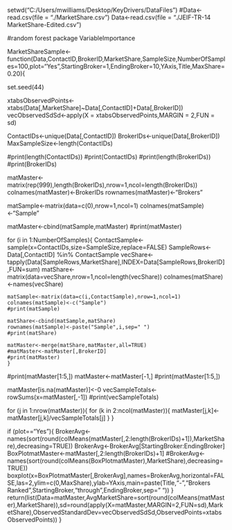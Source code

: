 setwd("C:/Users/mwilliams/Desktop/KeyDrivers/DataFiles")
#Data<-read.csv(file = "./MarketShare.csv")
Data<-read.csv(file = "./JEIF-TR-14 MarketShare-Edited.csv")

  #random forest package VariableImportance

MarketShareSample<-function(Data,ContactID,BrokerID,MarketShare,SampleSize,NumberOfSamples=100,plot="Yes",StartingBroker=1,EndingBroker=10,YAxis,Title,MaxShare=0.20){
  
  set.seed(44)
  
  xtabsObservedPoints<-xtabs(Data[,MarketShare]~Data[,ContactID]+Data[,BrokerID])
  vecObservedSdSd<-apply(X = xtabsObservedPoints,MARGIN = 2,FUN = sd)
  
  ContactIDs<-unique(Data[,ContactID])
  BrokerIDs<-unique(Data[,BrokerID])
  MaxSampleSize<-length(ContactIDs)
  
  #print(length(ContactIDs))
  #print(ContactIDs)
  #print(length(BrokerIDs))
  #print(BrokerIDs)
  
  matMaster<-matrix(rep(999),length(BrokerIDs),nrow=1,ncol=length(BrokerIDs))
  colnames(matMaster)<-BrokerIDs
  rownames(matMaster)<-"Brokers"  
  
  matSample<-matrix(data=c(0),nrow=1,ncol=1)
  colnames(matSample)<-"Sample"
  
  matMaster<-cbind(matSample,matMaster)
  #print(matMaster)
  
  for (i in 1:NumberOfSamples){
    ContactSample<-sample(x=ContactIDs,size=SampleSize,replace=FALSE)
    SampleRows<-Data[,ContactID] %in% ContactSample
    vecShare<-tapply(Data[SampleRows,MarketShare],INDEX=Data[SampleRows,BrokerID],FUN=sum)
    matShare<-matrix(data=vecShare,nrow=1,ncol=length(vecShare))
    colnames(matShare)<-names(vecShare)
    
    matSample<-matrix(data=c(i,ContactSample),nrow=1,ncol=1)
    colnames(matSample)<-c("Sample")
    #print(matSample)
    
    matShare<-cbind(matSample,matShare)
    rownames(matSample)<-paste("Sample",i,sep=" ")
    #print(matShare)
    
    matMaster<-merge(matShare,matMaster,all=TRUE)
    #matMaster<-matMaster[,BrokerID]
    #print(matMaster)
    }
  #print(matMaster[1:5,])
  matMaster<-matMaster[-1,]
  #print(matMaster[1:5,])
  
  matMaster[is.na(matMaster)]<-0
  vecSampleTotals<-rowSums(x=matMaster[,-1])
  #print(vecSampleTotals)
  
  for (j in 1:nrow(matMaster)){
    for (k in 2:ncol(matMaster)){
      matMaster[j,k]<-matMaster[j,k]/vecSampleTotals[j]
    }
  }
  
  if (plot=="Yes"){
      BrokerAvg<-names(sort(round(colMeans(matMaster[,2:length(BrokerIDs)+1]),MarketShare),decreasing=TRUE))
      BrokerAvg<-BrokerAvg[StartingBroker:EndingBroker]
      BoxPlotmatMaster<-matMaster[,2:length(BrokerIDs)+1]
      #BrokerAvg<-names(sort(round(colMeans(BoxPlotmatMaster),MarketShare),decreasing=TRUE))
      boxplot(x=BoxPlotmatMaster[,BrokerAvg],names=BrokerAvg,horizontal=FALSE,las=2,ylim=c(0,MaxShare),ylab=YAxis,main=paste(Title,"-","Brokers Ranked",StartingBroker,"through",EndingBroker,sep=" "))
  }
  return(list(Data=matMaster,AvgMarketShare=sort(round(colMeans(matMaster),MarketShare)),sd=round(apply(X=matMaster,MARGIN=2,FUN=sd),MarketShare),ObservedStandardDev=vecObservedSdSd,ObservedPoints=xtabsObservedPoints))
}

